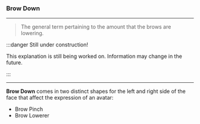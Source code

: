 ### Brow Down

***

> The general term pertaining to the amount 
> that the brows are lowering.

:::danger Still under construction!

This explanation is still being worked on. 
Information may change in the future.

:::

***

**Brow Down** comes in two distinct shapes for the left and right side 
of the face that affect the expression of an avatar:

* Brow Pinch
* Brow Lowerer